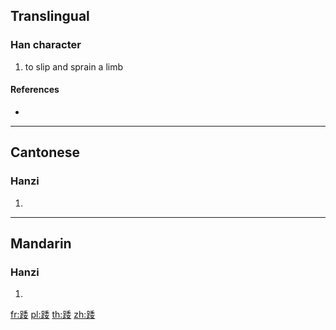 {{character info/new}}
==Translingual==

===Han character===
{{Han char|rn=157|rad=足|as=08|sn=15|four=62144|canj=RMHDV}}

# to slip and sprain a limb

====References====
* {{Han ref|kx=1227.220|dkj=37612|dj=1699.240|hdz=63717.030|uh=8E12|ud=36370|bh=E841|bd=59457}}

----

==Cantonese==

===Hanzi===
{{yue-hanzi|jyut=|y=wo1}}

# {{defn|lang=yue|sort=足08}}

----

==Mandarin==

===Hanzi===
{{cmn-hanzi|pin=[[chuō]] ([[chuo1]]), [[diào]] ([[diao4]]), [[tiào]] ([[tiao4]]), [[wō]] ([[wo1]]), [[zhuō]] ([[zhuo1]])|wg=ch'o<sup>1</sup>, tiao<sup>4</sup>, t'iao<sup>4</sup>, wo<sup>1</sup>, cho<sup>1</sup>}}

# {{defn|lang=cmn|sort=足08}}

[[fr:踒]]
[[pl:踒]]
[[th:踒]]
[[zh:踒]]